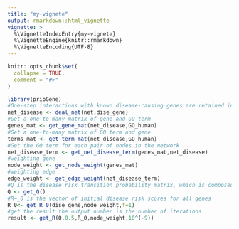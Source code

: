```yaml
---
title: "my-vignete"
output: rmarkdown::html_vignette
vignette: >
  %\VignetteIndexEntry{my-vignete}
  %\VignetteEngine{knitr::rmarkdown}
  %\VignetteEncoding{UTF-8}
---
```


```r
knitr::opts_chunk$set(
  collapse = TRUE,
  comment = "#>"
)
```

```r
library(prioGene)
#One-step interactions with known disease-causing genes are retained in networks
net_disease <- deal_net(net,dise_gene)
#Get a one-to-many matrix of gene and GO term
genes_mat <- get_gene_mat(net_disease,GO_human)
#Get a one-to-many matrix of GO term and gene
terms_mat <- get_term_mat(net_disease,GO_human)
#Get the GO term for each pair of nodes in the network
net_disease_term <- get_net_disease_term(genes_mat,net_disease)
#weighting gene
node_weight <- get_node_weight(genes_mat)
#weighting edge
edge_weight <- get_edge_weight(net_disease_term)
#Q is the disease risk transition probability matrix, which is composed of transition probabilities from one gene to another
Q <- get_Q()
#R—_0 is the vector of initial disease risk scores for all genes
R_0<- get_R_0(dise_gene,node_weight,f=1)
#get the result the output number is the number of iterations
result <- get_R(Q,0.5,R_0,node_weight,10^(-9))
```

